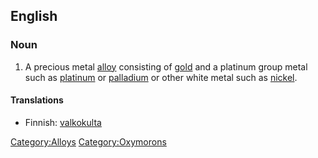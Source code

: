 ==English==

===Noun===
{{en-noun}}
{{wikipedia}}

#A precious metal [[alloy]] consisting of [[gold]] and a platinum group metal such as [[platinum]] or [[palladium]] or other white metal such as [[nickel]].

====Translations====
{{trans-top|A precious metal alloy consisting of gold and a platinum group metal}}
*Finnish: [[valkokulta]]
{{trans-mid}}
{{trans-bottom}}

[[Category:Alloys]]
[[Category:Oxymorons]]